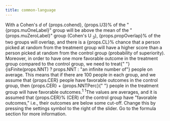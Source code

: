 ```yaml
---
title: common-language
---
```


<Typography variant="body1" gutterBottom>
With a Cohen's <em>d</em> of {props.cohend}, {props.U3}% of the "{props.muOneLabel}" group
will be above the mean of the "{props.muZeroLabel}" group (Cohen's U
<sub>3</sub>), {props.propOverlap}% of the two groups will overlap, and there
is a {props.CL}% chance that a person picked at random from the treatment
group will have a higher score than a person picked at random from the
control group (probability of superiority). Moreover, in order to have
one more favorable outcome in the treatment group compared to the
control group, we need to treat{" "}
{isFinite(props.NNT) ? props.NNT : "an infinite number of"} people on average. This means that
if there are 100 people in each group, and we assume that {props.CER} people
have favorable outcomes in the control group, then {props.CER} + {props.NNTPerc}{" "}
people in the treatment group will have favorable outcomes.<sup>1</sup>
</Typography>
<Typography variant="body2" gutterBottom>
<sup>1</sup>The values are averages, and it is assumed that {props.CER}% (CER)
of the control group have "favorable outcomes," i.e., their outcomes are
below some cut-off. Change this by pressing the settings symbol to the
right of the slider. Go to the formula section for more information.
</Typography>